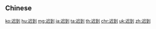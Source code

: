 {{also|遲到}}
==Chinese==
{{zh-see|遲到}}

[[ko:迟到]]
[[hu:迟到]]
[[mg:迟到]]
[[ja:迟到]]
[[ta:迟到]]
[[th:迟到]]
[[chr:迟到]]
[[uk:迟到]]
[[zh:迟到]]